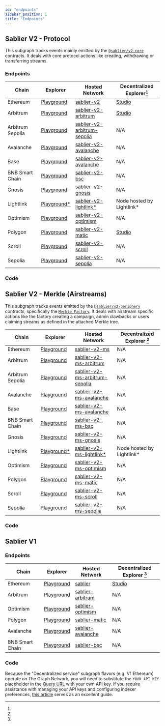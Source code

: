 ```yaml
---
id: "endpoints"
sidebar_position: 1
title: "Endpoints"
---
```



## Sablier V2 - Protocol

This subgraph tracks events mainly emitted by the [`@sablier/v2-core`](/contracts/v2/reference/overview#core) contracts.
It deals with core protocol actions like creating, withdrawing or transferring streams.

### Endpoints

| Chain            | Explorer                                   | Hosted Network                                              | Decentralized Explorer[^1]          |
| ---------------- | ------------------------------------------ | ----------------------------------------------------------- | ----------------------------------- |
| Ethereum         | [Playground][v2-explorer-ethereum]         | [sablier-v2][v2-endpoint-ethereum]                          | [Studio](v2-decentralized-ethereum) |
| Arbitrum         | [Playground][v2-explorer-arbitrum]         | [sablier-v2-arbitrum][v2-endpoint-arbitrum]                 | [Studio](v2-decentralized-arbitrum) |
| Arbitrum Sepolia | [Playground][v2-explorer-arbitrum-sepolia] | [sablier-v2-arbitrum-sepolia][v2-endpoint-arbitrum-sepolia] | N/A                                 |
| Avalanche        | [Playground][v2-explorer-avalanche]        | [sablier-v2-avalanche][v2-endpoint-avalanche]               | N/A                                 |
| Base             | [Playground][v2-explorer-base]             | [sablier-v2-avalanche][v2-endpoint-base]                    | N/A                                 |
| BNB Smart Chain  | [Playground][v2-explorer-bsc]              | [sablier-v2-bsc][v2-endpoint-bsc]                           | N/A                                 |
| Gnosis           | [Playground][v2-explorer-gnosis]           | [sablier-v2-gnosis][v2-endpoint-gnosis]                     | N/A                                 |
| Lightlink        | [Playground\*][v2-explorer-lightlink]      | [sablier-v2-lightlink\*][v2-endpoint-lightlink]             | Node hosted by Lightlink\*          |
| Optimism         | [Playground][v2-explorer-optimism]         | [sablier-v2-optimism][v2-endpoint-optimism]                 | N/A                                 |
| Polygon          | [Playground][v2-explorer-polygon]          | [sablier-v2-matic][v2-endpoint-polygon]                     | [Studio](v2-decentralized-polygon)  |
| Scroll           | [Playground][v2-explorer-scroll]           | [sablier-v2-scroll][v2-endpoint-scroll]                     | N/A                                 |
| Sepolia          | [Playground][v2-explorer-sepolia]          | [sablier-v2-sepolia][v2-endpoint-sepolia]                   | N/A                                 |

[v2-decentralized-ethereum]:
  https://thegraph.com/explorer/subgraphs/EuZZnhFtdCGqN2Zt7EMGYDqQKNrVuhJL63KAfwvF35bL?view=Overview&chain=arbitrum-one
[v2-decentralized-arbitrum]:
  https://thegraph.com/explorer/subgraphs/8BnGPBojHycDxVo83LP468pUo4xDyCQbtTpHGZXR6SiB?view=Overview&chain=arbitrum-one
[v2-decentralized-polygon]:
  https://thegraph.com/explorer/subgraphs/CsDNYv9XPUMP8vufuwDVKQrVhsxhzzRHezjLFFKZZbrx?view=Overview&chain=arbitrum-one
[v2-endpoint-arbitrum]: https://api.thegraph.com/subgraphs/name/sablier-labs/sablier-v2-arbitrum
[v2-endpoint-arbitrum-sepolia]: https://api.thegraph.com/subgraphs/name/sablier-labs/sablier-v2-arbitrum-sepolia
[v2-endpoint-avalanche]: https://api.thegraph.com/subgraphs/name/sablier-labs/sablier-v2-avalanche
[v2-endpoint-base]: https://api.thegraph.com/subgraphs/name/sablier-labs/sablier-v2-base
[v2-endpoint-bsc]: https://api.thegraph.com/subgraphs/name/sablier-labs/sablier-v2-bsc
[v2-endpoint-ethereum]: https://api.thegraph.com/subgraphs/name/sablier-labs/sablier-v2
[v2-endpoint-optimism]: https://api.thegraph.com/subgraphs/name/sablier-labs/sablier-v2-optimism
[v2-endpoint-polygon]: https://api.thegraph.com/subgraphs/name/sablier-labs/sablier-v2-polygon
[v2-endpoint-gnosis]: https://api.thegraph.com/subgraphs/name/sablier-labs/sablier-v2-gnosis
[v2-endpoint-sepolia]: https://api.thegraph.com/subgraphs/name/sablier-labs/sablier-v2-sepolia
[v2-endpoint-scroll]: https://api.thegraph.com/subgraphs/name/sablier-labs/sablier-v2-scroll
[v2-endpoint-lightlink]: https://graph.phoenix.lightlink.io/query/subgraphs/name/lightlink/sablier-v2-lightlink/graphql
[v2-explorer-arbitrum]: https://thegraph.com/hosted-service/subgraph/sablier-labs/sablier-v2-arbitrum
[v2-explorer-arbitrum-sepolia]: https://thegraph.com/hosted-service/subgraph/sablier-labs/sablier-v2-arbitrum-sepolia
[v2-explorer-avalanche]: https://thegraph.com/hosted-service/subgraph/sablier-labs/sablier-v2-avalanche
[v2-explorer-base]: https://thegraph.com/hosted-service/subgraph/sablier-labs/sablier-v2-base
[v2-explorer-bsc]: https://thegraph.com/hosted-service/subgraph/sablier-labs/sablier-v2-bsc
[v2-explorer-ethereum]: https://thegraph.com/hosted-service/subgraph/sablier-labs/sablier-v2
[v2-explorer-optimism]: https://thegraph.com/hosted-service/subgraph/sablier-labs/sablier-v2-optimism
[v2-explorer-polygon]: https://thegraph.com/hosted-service/subgraph/sablier-labs/sablier-v2-polygon
[v2-explorer-gnosis]: https://thegraph.com/hosted-service/subgraph/sablier-labs/sablier-v2-gnosis
[v2-explorer-sepolia]: https://thegraph.com/hosted-service/subgraph/sablier-labs/sablier-v2-sepolia
[v2-explorer-scroll]: https://thegraph.com/hosted-service/subgraph/sablier-labs/sablier-v2-scroll
[v2-explorer-lightlink]: https://graph.phoenix.lightlink.io/query/subgraphs/name/lightlink/sablier-v2-lightlink/graphql

### Code

<LinkPreview
  href="https://github.com/sablier-labs/v2-subgraphs/tree/main/apps/protocol"
  icon="github"
  subtitle="Github - sablier-labs/v2-subgraphs"
  title="Sablier V2 protocol subgraph (The Graph)"
/>

## Sablier V2 - Merkle (Airstreams)

This subgraph tracks events emitted by the [`@sablier/v2-periphery`](/contracts/v2/reference/overview#periphery)
contracts, specifically the
[`Merkle Factory`](contracts/v2/reference/periphery/contract.SablierV2MerkleStreamerFactory). It deals with airstream
specific actions like the factory creating a campaign, admin clawbacks or users claiming streams as defined in the
attached Merkle tree.

| Chain            | Explorer                                 | Hosted Network                                              | Decentralized Explorer [^1] |
| ---------------- | ---------------------------------------- | ----------------------------------------------------------- | --------------------------- |
| Ethereum         | [Playground][v2-explorer-ms-ethereum]    | [sablier-v2-ms][v2-endpoint-ms-ethereum]                    | N/A                         |
| Arbitrum         | [Playground][v2-explorer-ms-arbitrum]    | [sablier-v2-ms-arbitrum][v2-endpoint-ms-arbitrum]           | N/A                         |
| Arbitrum Sepolia | [Playground][v2-explorer-ms-arbitrum-s]  | [sablier-v2-ms-arbitrum-sepolia][v2-endpoint-ms-arbitrum-s] | N/A                         |
| Avalanche        | [Playground][v2-explorer-ms-avalanche]   | [sablier-v2-ms-avalanche][v2-endpoint-ms-avalanche]         | N/A                         |
| Base             | [Playground][v2-explorer-ms-base]        | [sablier-v2-ms-avalanche][v2-endpoint-ms-base]              | N/A                         |
| BNB Smart Chain  | [Playground][v2-explorer-ms-bsc]         | [sablier-v2-ms-bsc][v2-endpoint-ms-bsc]                     | N/A                         |
| Gnosis           | [Playground][v2-explorer-ms-gnosis]      | [sablier-v2-ms-gnosis][v2-endpoint-ms-gnosis]               | N/A                         |
| Lightlink        | [Playground\*][v2-explorer-ms-lightlink] | [sablier-v2-ms-lightlink\*][v2-endpoint-ms-lightlink]       | Node hosted by Lightlink\*  |
| Optimism         | [Playground][v2-explorer-ms-optimism]    | [sablier-v2-ms-optimism][v2-endpoint-ms-optimism]           | N/A                         |
| Polygon          | [Playground][v2-explorer-ms-polygon]     | [sablier-v2-ms-matic][v2-endpoint-ms-polygon]               | N/A                         |
| Scroll           | [Playground][v2-explorer-ms-scroll]      | [sablier-v2-ms-scroll][v2-endpoint-ms-scroll]               | N/A                         |
| Sepolia          | [Playground][v2-explorer-ms-sepolia]     | [sablier-v2-ms-sepolia][v2-endpoint-ms-sepolia]             | N/A                         |

[v2-endpoint-ms-arbitrum]: https://api.thegraph.com/subgraphs/name/sablier-labs/sablier-v2-ms-arbitrum
[v2-endpoint-ms-arbitrum-s]: https://api.thegraph.com/subgraphs/name/sablier-labs/sablier-v2-ms-arbitrum-sepolia
[v2-endpoint-ms-avalanche]: https://api.thegraph.com/subgraphs/name/sablier-labs/sablier-v2-ms-avalanche
[v2-endpoint-ms-base]: https://api.thegraph.com/subgraphs/name/sablier-labs/sablier-v2-ms-base
[v2-endpoint-ms-bsc]: https://api.thegraph.com/subgraphs/name/sablier-labs/sablier-v2-ms-bsc
[v2-endpoint-ms-ethereum]: https://api.thegraph.com/subgraphs/name/sablier-labs/sablier-v2-ms
[v2-endpoint-ms-optimism]: https://api.thegraph.com/subgraphs/name/sablier-labs/sablier-v2-ms-optimism
[v2-endpoint-ms-polygon]: https://api.thegraph.com/subgraphs/name/sablier-labs/sablier-v2-ms-polygon
[v2-endpoint-ms-gnosis]: https://api.thegraph.com/subgraphs/name/sablier-labs/sablier-v2-ms-gnosis
[v2-endpoint-ms-sepolia]: https://api.thegraph.com/subgraphs/name/sablier-labs/sablier-v2-ms-sepolia
[v2-endpoint-ms-scroll]: https://api.thegraph.com/subgraphs/name/sablier-labs/sablier-v2-ms-scroll
[v2-endpoint-ms-lightlink]:
  https://graph.phoenix.lightlink.io/query/subgraphs/name/lightlink/sablier-v2-ms-lightlink/graphql
[v2-explorer-ms-arbitrum]: https://thegraph.com/hosted-service/subgraph/sablier-labs/sablier-v2-ms-arbitrum
[v2-explorer-ms-arbitrum-s]: https://thegraph.com/hosted-service/subgraph/sablier-labs/sablier-v2-ms-arbitrum-sepolia
[v2-explorer-ms-avalanche]: https://thegraph.com/hosted-service/subgraph/sablier-labs/sablier-v2-ms-avalanche
[v2-explorer-ms-base]: https://thegraph.com/hosted-service/subgraph/sablier-labs/sablier-v2-ms-base
[v2-explorer-ms-bsc]: https://thegraph.com/hosted-service/subgraph/sablier-labs/sablier-v2-ms-bsc
[v2-explorer-ms-ethereum]: https://thegraph.com/hosted-service/subgraph/sablier-labs/sablier-v2-ms
[v2-explorer-ms-optimism]: https://thegraph.com/hosted-service/subgraph/sablier-labs/sablier-v2-ms-optimism
[v2-explorer-ms-polygon]: https://thegraph.com/hosted-service/subgraph/sablier-labs/sablier-v2-ms-polygon
[v2-explorer-ms-gnosis]: https://thegraph.com/hosted-service/subgraph/sablier-labs/sablier-v2-ms-gnosis
[v2-explorer-ms-sepolia]: https://thegraph.com/hosted-service/subgraph/sablier-labs/sablier-v2-ms-sepolia
[v2-explorer-ms-scroll]: https://thegraph.com/hosted-service/subgraph/sablier-labs/sablier-v2-ms-scroll
[v2-explorer-ms-lightlink]:
  https://graph.phoenix.lightlink.io/query/subgraphs/name/lightlink/sablier-v2-ms-lightlink/graphql

### Code

<LinkPreview
  href="https://github.com/sablier-labs/v2-subgraphs/tree/main/apps/protocol"
  icon="github"
  subtitle="Github - sablier-labs/v2-subgraphs"
  title="Sablier V2 protocol subgraph (The Graph)"
/>

## Sablier V1

### Endpoints

| Chain           | Explorer                          | Hosted Network                             | Decentralized Explorer [^1]         |
| --------------- | --------------------------------- | ------------------------------------------ | ----------------------------------- |
| Ethereum        | [Playground][v1-hosted-ethereum]  | [sablier][v1-endpoint-ethereum]            | [Studio][v1-decentralized-ethereum] |
| Arbitrum        | [Playground][v1-hosted-arbitrum]  | [sablier-arbitrum][v1-endpoint-arbitrum]   | N/A                                 |
| Optimism        | [Playground][v1-hosted-optimism]  | [sablier-optimism][v1-endpoint-optimism]   | N/A                                 |
| Polygon         | [Playground][v1-hosted-polygon]   | [sablier-matic][v1-endpoint-polygon]       | N/A                                 |
| Avalanche       | [Playground][v1-hosted-avalanche] | [sablier-avalanche][v1-endpoint-avalanche] | N/A                                 |
| BNB Smart Chain | [Playground][v1-hosted-bsc]       | [sablier-bsc][v1-endpoint-bsc]             | N/A                                 |

[v1-decentralized-ethereum]: https://thegraph.com/explorer/subgraph?id=A5XzhYZ4muyRegVTYmwWbCbKWvD4LTWqac43CEGTEGdK
[v1-endpoint-arbitrum]: https://api.thegraph.com/subgraphs/name/sablier-labs/sablier-arbitrum
[v1-endpoint-avalanche]: https://api.thegraph.com/subgraphs/name/sablier-labs/sablier-avalanche
[v1-endpoint-bsc]: https://api.thegraph.com/subgraphs/name/sablier-labs/sablier-bsc
[v1-endpoint-ethereum]: https://api.thegraph.com/subgraphs/name/sablier-labs/sablier
[v1-endpoint-optimism]: https://api.thegraph.com/subgraphs/name/sablier-labs/sablier-optimism
[v1-endpoint-polygon]: https://api.thegraph.com/subgraphs/name/sablier-labs/sablier-matic
[v1-hosted-arbitrum]: https://thegraph.com/hosted-service/subgraph/sablier-labs/sablier-arbitrum
[v1-hosted-avalanche]: https://thegraph.com/hosted-service/subgraph/sablier-labs/sablier-avalanche
[v1-hosted-bsc]: https://thegraph.com/hosted-service/subgraph/sablier-labs/sablier-bsc
[v1-hosted-ethereum]: https://thegraph.com/hosted-service/subgraph/sablier-labs/sablier
[v1-hosted-optimism]: https://thegraph.com/hosted-service/subgraph/sablier-labs/sablier-optimism
[v1-hosted-polygon]: https://thegraph.com/hosted-service/subgraph/sablier-labs/sablier-matic

### Code

<LinkPreview
  href="https://github.com/sablier-labs/v1-subgraph"
  icon="github"
  subtitle="GitHub"
  title="Github - sablier-labs/v1-subgraph: Sablier V1 Subgraph"
/>

[^1]:

Because the "Decentralized service" subgraph flavors (e.g. V1 Ethereum) operate on The Graph Network, you will need to
substitute the `YOUR_API_KEY` placeholder in the
[Query URL](https://thegraph.com/docs/en/deploying/subgraph-studio-faqs/#6-how-do-i-find-query-urls-for-subgraphs-if-im-not-the-developer-of-the-subgraph-i-want-to-use)
with your own API key. If you require assistance with managing your API keys and configuring indexer preferences,
[this article](https://thegraph.com/docs/en/studio/managing-api-keys/) serves as an excellent guide.
